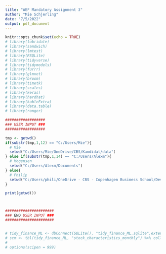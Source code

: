 ```yaml
---
title: "AEF Mandatory Assignment 3"
author: "Mie Schjerling"
date: "7/5/2022"
output: pdf_document
---
```


```r
knitr::opts_chunk$set(echo = TRUE)
# library(lubridate)
# library(sandwich)
# library(lmtest)
# library(RSQLite)
# library(tidyverse)
# library(tidymodels) 
# library(furrr) 
# library(glmnet)
# library(broom)
# library(timetk)
# library(scales)
# library(keras)
# library(hardhat)
# library(kableExtra)
# library(data.table)
# library(ranger)

##################
### USER INPUT ###
################## 

tmp <- getwd()
if(substr(tmp,1,12) == "C:/Users/Mie"){
  # Mie
  setwd("C:/Users/Mie/OneDrive/CBS/Kandidat/data")
} else if(substr(tmp,1,14) == "C:/Users/Alexm"){
  # Mogensen
  setwd("C:/Users/Alexm/Documents")
} else{
  # Philip
  setwd("C:/Users/phili/OneDrive - CBS - Copenhagen Business School/Desktop/Code/R - code/AEF")
}

print(getwd())



######################
### END USER INPUT ###
######################


# tidy_finance_ML <- dbConnect(SQLite(), "tidy_finance_ML.sqlite",extended_types = TRUE)
# scm <- tbl(tidy_finance_ML, "stock_characteristics_monthly") %>% collect() 
# 
# options(scipen = 999)

```


